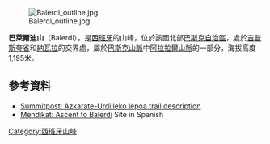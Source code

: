 [[Image:Balerdi_outline.jpg|right]]

'''巴萊爾迪山'''（Balerdi），是[[西班牙|西班牙]]的山峰，位於該國北部[[巴斯克自治區|巴斯克自治區]]，處於[[吉普斯夸省|吉普斯夸省]]和[[納瓦拉|納瓦拉]]的交界處，屬於[[巴斯克山脈|巴斯克山脈]]中[[阿拉拉爾山脈|阿拉拉爾山脈]]的一部分，海拔高度1,195米。

==參考資料==
*[http://www.summitpost.org/route/353045/azkarate-urdilleko-lepoa.html Summitpost: Azkarate-Urdilleko lepoa trail description] {{Wayback|url=http://www.summitpost.org/route/353045/azkarate-urdilleko-lepoa.html |date=20080828232920 }}
*[http://www.mendikat.net/monte.php?numero=578 Mendikat: Ascent to Balerdi] {{Wayback|url=http://www.mendikat.net/monte.php?numero=578 |date=20150526124854 }} Site in Spanish

{{coord|43|1|53.03|N|2|2|0.03|W|source:enwiki-plaintext-parser|display=title}}

{{Spain-geo-stub}}
[[Category:西班牙山峰|Category:西班牙山峰]]